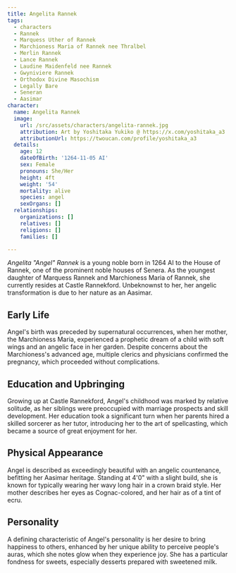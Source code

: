 ```yaml
---
title: Angelita Rannek
tags:
  - characters
  - Rannek
  - Marquess Uther of Rannek
  - Marchioness Maria of Rannek nee Thralbel
  - Merlin Rannek
  - Lance Rannek
  - Laudine Maidenfeld nee Rannek
  - Gwyniviere Rannek
  - Orthodox Divine Masochism
  - Legally Bare
  - Seneran
  - Aasimar
character:
  name: Angelita Rannek
  image:
    url: /src/assets/characters/angelita-rannek.jpg
    attribution: Art by Yoshitaka Yukiko @ https://x.com/yoshitaka_a3
    attributionUrl: https://twoucan.com/profile/yoshitaka_a3
  details:
    age: 12
    dateOfBirth: '1264-11-05 AI'
    sex: Female
    pronouns: She/Her
    height: 4ft
    weight: '54'
    mortality: alive
    species: angel
    sexOrgans: []
  relationships:
    organizations: []
    relatives: []
    religions: []
    families: []

---
```


*Angelita "Angel" Rannek* is a young noble born in 1264 AI to the House of
Rannek, one of the prominent noble houses of Senera. As the youngest daughter of
Marquess Rannek and Marchioness Maria of Rannek, she currently resides at Castle
Rannekford. Unbeknownst to her, her angelic transformation is due to her nature
as an Aasimar.

## Early Life

Angel's birth was preceded by supernatural occurrences, when her mother, the
Marchioness Maria, experienced a prophetic dream of a child with soft wings and
an angelic face in her garden. Despite concerns about the Marchioness's advanced
age, multiple clerics and physicians confirmed the pregnancy, which proceeded
without complications.

## Education and Upbringing

Growing up at Castle Rannekford, Angel's childhood was marked by relative
solitude, as her siblings were preoccupied with marriage prospects and skill
development. Her education took a significant turn when her parents hired a
skilled sorcerer as her tutor, introducing her to the art of spellcasting, which
became a source of great enjoyment for her.

## Physical Appearance

Angel is described as exceedingly beautiful with an angelic countenance,
befitting her Aasimar heritage. Standing at 4'0" with a slight build, she is
known for typically wearing her wavy long hair in a crown braid style. Her
mother describes her eyes as Cognac-colored, and her hair as of a tint of ecru.

## Personality

A defining characteristic of Angel's personality is her desire to bring
happiness to others, enhanced by her unique ability to perceive people's auras,
which she notes glow when they experience joy. She has a particular fondness for
sweets, especially desserts prepared with sweetened milk.
